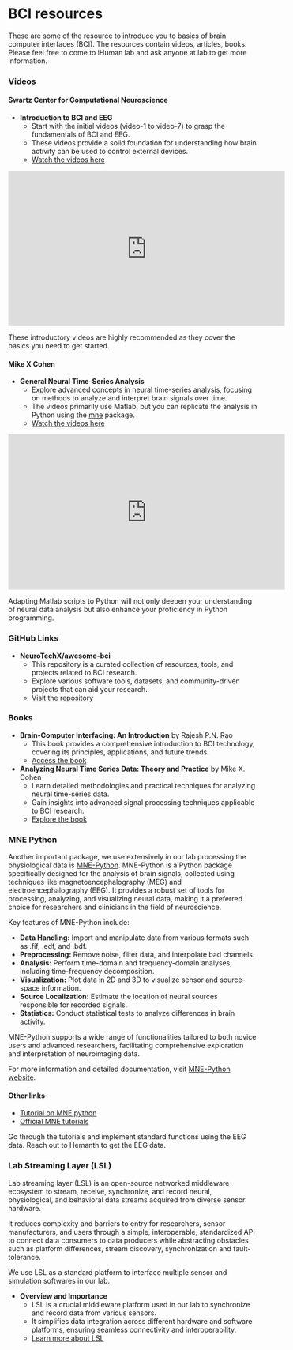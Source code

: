 # BCI resources {.unnumbered}

These are some of the resource to introduce you to basics of brain computer interfaces (BCI). The resources contain videos, articles, books. Please feel free to come to iHuman lab and ask anyone at lab to get more information.

### Videos

#### Swartz Center for Computational Neuroscience

- **Introduction to BCI and EEG**
  - Start with the initial videos (video-1 to video-7) to grasp the fundamentals of BCI and EEG.
  - These videos provide a solid foundation for understanding how brain activity can be used to control external devices.
  - [Watch the videos here](https://www.youtube.com/embed/Wlwvgm3AHvc?si=RZ_QcPf8SG1lAm2O){target='_blank_'}

```{=html}
<p align="center">
<iframe width="560" height="315" src="https://www.youtube.com/embed/Wlwvgm3AHvc?si=RZ_QcPf8SG1lAm2O" title="YouTube video player" frameborder="0" allow="accelerometer; autoplay; clipboard-write; encrypted-media; gyroscope; picture-in-picture; web-share" referrerpolicy="strict-origin-when-cross-origin" allowfullscreen></iframe></p>
```

::: {.callout-tip}
These introductory videos are highly recommended as they cover the basics you need to get started.
:::

#### Mike X Cohen

- **General Neural Time-Series Analysis**
  - Explore advanced concepts in neural time-series analysis, focusing on methods to analyze and interpret brain signals over time.
  - The videos primarily use Matlab, but you can replicate the analysis in Python using the [mne](https://www.nmr.mgh.harvard.edu/mne/stable/index.html){target='_blank_'} package.
  - [Watch the videos here](https://www.youtube.com/embed/VnHeDXaCngg?si=s82BkD-t7enJlRLj){target='_blank_'}


```{=html}
<p align="center">
<iframe width="560" height="315" src="https://www.youtube.com/embed/VnHeDXaCngg?si=s82BkD-t7enJlRLj" title="YouTube video player" frameborder="0" allow="accelerometer; autoplay; clipboard-write; encrypted-media; gyroscope; picture-in-picture; web-share" referrerpolicy="strict-origin-when-cross-origin" allowfullscreen></iframe></p>
```

::: {.callout-tip}
Adapting Matlab scripts to Python will not only deepen your understanding of neural data analysis but also enhance your proficiency in Python programming.
:::

### GitHub Links

- **NeuroTechX/awesome-bci**
  - This repository is a curated collection of resources, tools, and projects related to BCI research.
  - Explore various software tools, datasets, and community-driven projects that can aid your research.
  - [Visit the repository](https://github.com/NeuroTechX/awesome-bci){target='_blank_'}

### Books

- **Brain-Computer Interfacing: An Introduction** by Rajesh P.N. Rao
  - This book provides a comprehensive introduction to BCI technology, covering its principles, applications, and future trends.
  - [Access the book](https://search.lib.buffalo.edu/discovery/fulldisplay?docid=alma990038424030204803&context=L&vid=01SUNY_BUF:everything&search_scope=UBSUNY&tab=EverythingUBSUNY&lang=en){target='_blank_'}

- **Analyzing Neural Time Series Data: Theory and Practice** by Mike X. Cohen
  - Learn detailed methodologies and practical techniques for analyzing neural time-series data.
  - Gain insights into advanced signal processing techniques applicable to BCI research.
  - [Explore the book](https://direct.mit.edu/books/monograph/4013/Analyzing-Neural-Time-Series-DataTheory-and){target='_blank_'}

### MNE Python

Another important package, we use extensively in our lab processing the physiological data is [MNE-Python](https://mne.tools/stable/){target='_blank_'}. MNE-Python is a Python package specifically designed for the analysis of brain signals, collected using techniques like magnetoencephalography (MEG) and electroencephalography (EEG). It provides a robust set of tools for processing, analyzing, and visualizing neural data, making it a preferred choice for researchers and clinicians in the field of neuroscience.

Key features of MNE-Python include:

- **Data Handling:** Import and manipulate data from various formats such as .fif, .edf, and .bdf.
- **Preprocessing:** Remove noise, filter data, and interpolate bad channels.
- **Analysis:** Perform time-domain and frequency-domain analyses, including time-frequency decomposition.
- **Visualization:** Plot data in 2D and 3D to visualize sensor and source-space information.
- **Source Localization:** Estimate the location of neural sources responsible for recorded signals.
- **Statistics:** Conduct statistical tests to analyze differences in brain activity.

MNE-Python supports a wide range of functionalities tailored to both novice users and advanced researchers, facilitating comprehensive exploration and interpretation of neuroimaging data.

For more information and detailed documentation, visit [MNE-Python website](https://mne.tools/stable/index.html){target='_blank_'}.

#### Other links

- [Tutorial on MNE python](https://www.youtube.com/watch?v=IYuAPisoUeI&list=PLXtvZiGkmNVvPS0N9UNBVkIFe0_0t_Nqthttps://www.youtube.com/watch?v=IYuAPisoUeI&list=PLXtvZiGkmNVvPS0N9UNBVkIFe0_0t_Nqt){target='_blank_'}
- [Official MNE tutorials](https://mne.tools/stable/auto_tutorials/index.html){target='_blank_'}

:::{.callout-note title=Task}
Go through the tutorials and implement standard functions using the EEG data. Reach out to Hemanth to get the EEG data.
:::

### Lab Streaming Layer (LSL)

Lab streaming layer (LSL) is an open-source networked middleware ecosystem to stream, receive, synchronize, and record neural, physiological, and behavioral data streams acquired from diverse sensor hardware.

It reduces complexity and barriers to entry for researchers, sensor manufacturers, and users through a simple, interoperable, standardized API to connect data consumers to data producers while abstracting obstacles such as platform differences, stream discovery, synchronization and fault-tolerance.

We use LSL as a standard platform to interface multiple sensor and simulation softwares in our lab.

- **Overview and Importance**
  - LSL is a crucial middleware platform used in our lab to synchronize and record data from various sensors.
  - It simplifies data integration across different hardware and software platforms, ensuring seamless connectivity and interoperability.
  - [Learn more about LSL](https://github.com/sccn/labstreaminglayer){target='_blank_'}